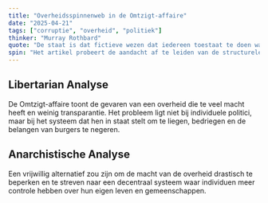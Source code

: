 ```yaml
---
title: "Overheidsspinnenweb in de Omtzigt-affaire"
date: "2025-04-21"
tags: ["corruptie", "overheid", "politiek"]
thinker: "Murray Rothbard"
quote: "De staat is dat fictieve wezen dat iedereen toestaat te doen wat verboden is aan anderen. - Murray Rothbard"
spin: "Het artikel probeert de aandacht af te leiden van de structurele problemen binnen de overheid door de focus te leggen op individuen en politieke spelletjes."
---
```


## Libertarian Analyse

De Omtzigt-affaire toont de gevaren van een overheid die te veel macht heeft en weinig transparantie. Het probleem ligt niet bij individuele politici, maar bij het systeem dat hen in staat stelt om te liegen, bedriegen en de belangen van burgers te negeren.

## Anarchistische Analyse

Een vrijwillig alternatief zou zijn om de macht van de overheid drastisch te beperken en te streven naar een decentraal systeem waar individuen meer controle hebben over hun eigen leven en gemeenschappen.
